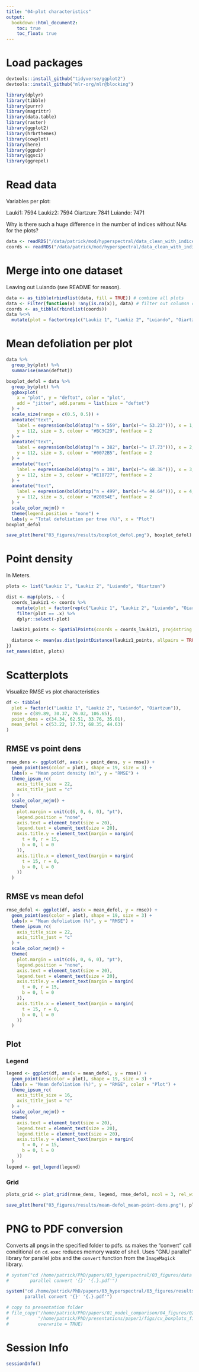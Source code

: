 ```yaml
---
title: "04-plot characteristics"
output: 
  bookdown::html_document2:
    toc: true
    toc_float: true
---
```


# Load packages

```r
devtools::install_github("tidyverse/ggplot2")
devtools::install_github("mlr-org/mlr@blocking")

library(dplyr)
library(tibble)
library(purrr)
library(magrittr)
library(data.table)
library(raster)
library(ggplot2)
library(hrbrthemes)
library(cowplot)
library(here)
library(ggpubr)
library(ggsci)
library(ggrepel)
```

# Read data

Variables per plot:

Lauki1: 7594
Laukiz2: 7594
Oiartzun: 7841
Luiando: 7471

Why is there such a huge difference in the number of indices without NAs for the plots?

```r
data <- readRDS("/data/patrick/mod/hyperspectral/data_clean_with_indices/data_clean_standardized_bf2.rda")
coords <- readRDS("/data/patrick/mod/hyperspectral/data_clean_with_indices/data_clean_standardized_bf2-coords.rda")
```

# Merge into one dataset

Leaving out Luiando (see README for reason).

```r
data <- as_tibble(rbindlist(data, fill = TRUE)) # combine all plots
data <- Filter(function(x) !any(is.na(x)), data) # filter out columsn containing NA
coords <- as_tibble(rbindlist(coords))
data %<>%
  mutate(plot = factor(rep(c("Laukiz 1", "Laukiz 2", "Luiando", "Oiartzun"), c(559, 382, 301, 499))))
```

# Mean defoliation per plot

```r
data %>%
  group_by(plot) %>%
  summarise(mean(deftot))
```

```r
boxplot_defol = data %>%
  group_by(plot) %>%
  ggboxplot(
    x = "plot", y = "deftot", color = "plot",
    add = "jitter", add.params = list(size = "deftot")
  ) +
  scale_size(range = c(0.5, 0.5)) +
  annotate("text",
    label = expression(bold(atop("n = 559", bar(x)~"= 53.23"))), x = 1, 
    y = 112, size = 3, colour = "#BC3C29", fontface = 2
  ) +
  annotate("text",
    label = expression(bold(atop("n = 382", bar(x)~"= 17.73"))), x = 2, 
    y = 112, size = 3, colour = "#0072B5", fontface = 2
  ) +
  annotate("text",
    label = expression(bold(atop("n = 301", bar(x)~"= 68.36"))), x = 3, 
    y = 112, size = 3, colour = "#E18727", fontface = 2
  ) +
  annotate("text",
    label = expression(bold(atop("n = 499", bar(x)~"= 44.64"))), x = 4, 
    y = 112, size = 3, colour = "#20854E", fontface = 2
  ) +
  scale_color_nejm() +
  theme(legend.position = "none") +
  labs(y = "Total defoliation per tree (%)", x = "Plot")
boxplot_defol
```

```r
save_plot(here("03_figures/results/boxplot_defol.png"), boxplot_defol)
```

# Point density

In Meters.

```r
plots <- list("Laukiz 1", "Laukiz 2", "Luiando", "Oiartzun")

dist <- map(plots, ~ {
  coords_laukiz1 <- coords %>%
    mutate(plot = factor(rep(c("Laukiz 1", "Laukiz 2", "Luiando", "Oiartzun"), c(559, 382, 301, 499)))) %>%
    filter(plot == .x) %>%
    dplyr::select(-plot)

  laukiz1_points <- SpatialPoints(coords = coords_laukiz1, proj4string = CRS("+proj=utm +zone=30 +ellps=WGS84 +datum=WGS84 +units=m +no_defs"))

  distance <- mean(as.dist(pointDistance(laukiz1_points, allpairs = TRUE, lonlat = FALSE)))
})
set_names(dist, plots)
```

# Scatterplots

Visualize RMSE vs plot characteristics

```r
df <- tibble(
  plot = factor(c("Laukiz 1", "Laukiz 2", "Luiando", "Oiartzun")),
  rmse = c(89.89, 30.37, 76.02, 106.65),
  point_dens = c(34.34, 62.51, 33.76, 35.01),
  mean_defol = c(53.22, 17.73, 68.35, 44.63)
)
```

## RMSE vs point dens

```r
rmse_dens <- ggplot(df, aes(x = point_dens, y = rmse)) +
  geom_point(aes(color = plot), shape = 19, size = 3) +
  labs(x = "Mean point density (m)", y = "RMSE") +
  theme_ipsum_rc(
    axis_title_size = 22,
    axis_title_just = "c"
  ) +
  scale_color_nejm() +
  theme(
    plot.margin = unit(c(6, 0, 6, 0), "pt"),
    legend.position = "none",
    axis.text = element_text(size = 20),
    legend.text = element_text(size = 20),
    axis.title.y = element_text(margin = margin(
      t = 0, r = 15,
      b = 0, l = 0
    )),
    axis.title.x = element_text(margin = margin(
      t = 15, r = 0,
      b = 0, l = 0
    ))
  )
```

## RMSE vs mean defol

```r
rmse_defol <- ggplot(df, aes(x = mean_defol, y = rmse)) +
  geom_point(aes(color = plot), shape = 19, size = 3) +
  labs(x = "Mean defoliation (%)", y = "RMSE") +
  theme_ipsum_rc(
    axis_title_size = 22,
    axis_title_just = "c"
  ) +
  scale_color_nejm() +
  theme(
    plot.margin = unit(c(6, 0, 6, 0), "pt"),
    legend.position = "none",
    axis.text = element_text(size = 20),
    legend.text = element_text(size = 20),
    axis.title.y = element_text(margin = margin(
      t = 0, r = 15,
      b = 0, l = 0
    )),
    axis.title.x = element_text(margin = margin(
      t = 15, r = 0,
      b = 0, l = 0
    ))
  )
```

## Plot

### Legend

```r
legend <- ggplot(df, aes(x = mean_defol, y = rmse)) +
  geom_point(aes(color = plot), shape = 19, size = 3) +
  labs(x = "Mean defoliation (%)", y = "RMSE", color = "Plot") +
  theme_ipsum_rc(
    axis_title_size = 16,
    axis_title_just = "c"
  ) +
  scale_color_nejm() +
  theme(
    axis.text = element_text(size = 20),
    legend.text = element_text(size = 20),
    legend.title = element_text(size = 20),
    axis.title.y = element_text(margin = margin(
      t = 0, r = 15,
      b = 0, l = 0
    ))
  )
legend <- get_legend(legend)
```

### Grid

```r
plots_grid <- plot_grid(rmse_dens, legend, rmse_defol, ncol = 3, rel_widths = c(1, .3, 1))
```

```r
save_plot(here("03_figures/results/mean-defol_mean-point-dens.png"), plots_grid, ncol = 3)
```

# PNG to PDF conversion

Converts all pngs in the specified folder to pdfs. 
`&&` makes the "convert" call conditional on `cd`.
`exec` reduces memory waste of shell.
Uses "GNU parallel" library for parallel jobs and the `convert` function from the `ImageMagick` library.

```r
# system("cd /home/patrick/PhD/papers/03_hyperspectral/03_figures/data && exec ls -1 *.png |
#        parallel convert '{}' '{.}.pdf'")

system("cd /home/patrick/PhD/papers/03_hyperspectral/03_figures/results/ && exec ls -1 *.png | 
       parallel convert '{}' '{.}.pdf'")

# copy to presentation folder
# file_copy("/home/patrick/PhD/papers/01_model_comparison/04_figures/02_results/cv_boxplots_final.png",
#           "/home/patrick/PhD/presentations/paper1/figs/cv_boxplots_final.png",
#           overwrite = TRUE)
```

# Session Info

```r
sessionInfo()
```

